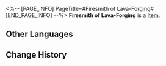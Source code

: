<%-- [PAGE_INFO]
PageTitle=#Firesmith of Lava-Forging#
[END_PAGE_INFO] --%>
{{Item Infobox
|id          = 81072
|image       = Item Firesmith of Lava-Forging.png
|type        = 
|invCategory = 
|rarity      = 3
|effect      = 
|description = 
}}
'''Firesmith of Lava-Forging''' is a [[Item]].

==Other Languages==
{{Other Languages
|en   = Firesmith of Lava-Forging
|zhs  = 熔岩锻铸的火匠
|zht  = 熔岩鍛鑄的火匠
|ja   = 溶岩で鍛造する火匠
|ko   = 용암 단조의 화장(火匠)
|es   = Forjador de lava
|fr   = Lave de Forgefeu
|ru   = Кузнец огня и лавы
|th   = Firesmith of Lava-Forging
|vi   = Thợ Rèn Lửa Dung Nham
|de   = Feuerschmied der Lavaglut
|id   = Firesmith of Lava-Forging
|pt   = Artesão de Fogo da Forja de Lava
}}

==Change History==
{{Change History|1.0}}